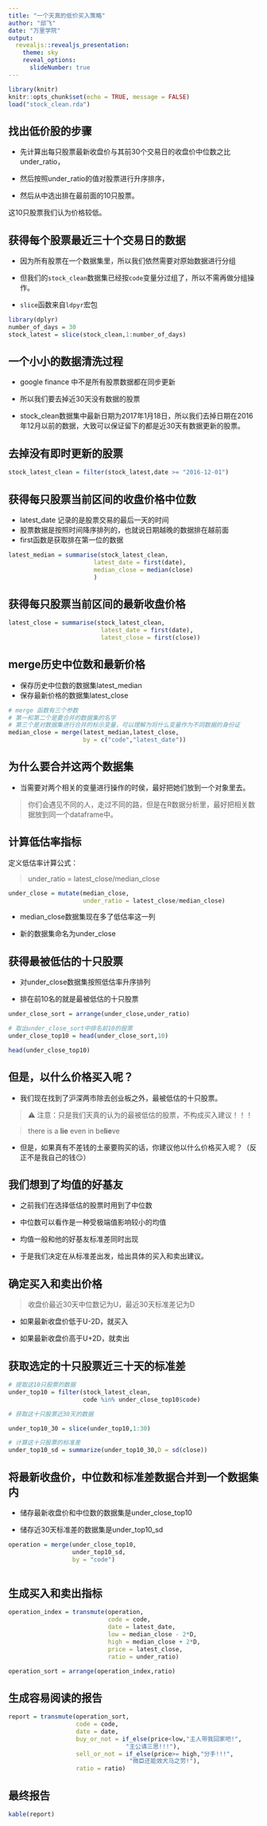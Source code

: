```yaml
---
title: "一个天真的低价买入策略"
author: "邱飞"
date: "万里学院"
output:
  revealjs::revealjs_presentation:
    theme: sky
    reveal_options:
      slideNumber: true
---
```


```r
library(knitr)
knitr::opts_chunk$set(echo = TRUE, message = FALSE)
load("stock_clean.rda")
```

## 找出低价股的步骤 ##

* 先计算出每只股票最新收盘价与其前30个交易日的收盘价中位数之比under_ratio，

* 然后按照under_ratio的值对股票进行升序排序，

* 然后从中选出排在最前面的10只股票。

这10只股票我们认为价格较低。

## 获得每个股票最近三十个交易日的数据

* 因为所有股票在一个数据集里，所以我们依然需要对原始数据进行分组

* 但我们的`stock_clean`数据集已经按`code`变量分过组了，所以不需再做分组操作。

* `slice`函数来自`ldpyr`宏包

```r

library(dplyr)
number_of_days = 30
stock_latest = slice(stock_clean,1:number_of_days)

```

## 一个小小的数据清洗过程

* google finance 中不是所有股票数据都在同步更新

* 所以我们要去掉近30天没有数据的股票

* stock_clean数据集中最新日期为2017年1月18日，所以我们去掉日期在2016年12月以前的数据，大致可以保证留下的都是近30天有数据更新的股票。

## 去掉没有即时更新的股票

```r

stock_latest_clean = filter(stock_latest,date >= "2016-12-01")


```


## 获得每只股票当前区间的收盘价格中位数


* latest_date 记录的是股票交易的最后一天的时间
* 股票数据是按照时间降序排列的，也就说日期越晚的数据排在越前面
*  first函数是获取排在第一位的数据

```r

latest_median = summarise(stock_latest_clean,
                        latest_date = first(date),
                        median_close = median(close)
                        )
```

## 获得每只股票当前区间的最新收盘价格


```r

latest_close = summarise(stock_latest_clean,
                          latest_date = first(date),
                          latest_close = first(close))

```

## merge历史中位数和最新价格 ##

* 保存历史中位数的数据集latest_median
* 保存最新价格的数据集latest_close


```r
# merge 函数有三个参数
# 第一和第二个是要合并的数据集的名字
# 第三个是对数据集进行合并的标示变量，可以理解为将什么变量作为不同数据的身份证
median_close = merge(latest_median,latest_close,
                     by = c("code","latest_date")) 

```

## 为什么要合并这两个数据集 ##

* 当需要对两个相关的变量进行操作的时侯，最好把她们放到一个对象里去。

> 你们会遇见不同的人，走过不同的路，但是在R数据分析里，最好把相关数据放到同一个dataframe中。


## 计算低估率指标 ##

定义低估率计算公式：

> under_ratio = latest_close/median_close

```r
under_close = mutate(median_close,
                     under_ratio = latest_close/median_close)
```

* median_close数据集现在多了低估率这一列

* 新的数据集命名为under_close

## 获得最被低估的十只股票


* 对under_close数据集按照低估率升序排列

* 排在前10名的就是最被低估的十只股票

```r

under_close_sort = arrange(under_close,under_ratio)

# 取出under_close_sort中排名前10的股票
under_close_top10 = head(under_close_sort,10) 

head(under_close_top10)

```


## 但是，以什么价格买入呢？

* 我们现在找到了沪深两市除去创业板之外，最被低估的十只股票。

> ⚠️ 注意：只是我们天真的认为的最被低估的股票，不构成买入建议！！！
  
>  there is a **lie** even in be**lie**ve

* 但是，如果真有不差钱的土豪要购买的话，你建议他以什么价格买入呢？（反正不是我自己的钱😏）


## 我们想到了均值的好基友

* 之前我们在选择低估的股票时用到了中位数

* 中位数可以看作是一种受极端值影响较小的均值

* 均值一般和他的好基友标准差同时出现

* 于是我们决定在从标准差出发，给出具体的买入和卖出建议。

## 确定买入和卖出价格

> 收盘价最近30天中位数记为U，最近30天标准差记为D

* 如果最新收盘价低于U-2D，就买入

* 如果最新收盘价高于U+2D，就卖出

## 获取选定的十只股票近三十天的标准差 ##

```r
# 提取这10只股票的数据
under_top10 = filter(stock_latest_clean, 
                     code %in% under_close_top10$code) 

# 获取这十只股票近30天的数据

under_top10_30 = slice(under_top10,1:30)

# 计算这十只股票的标准差
under_top10_sd = summarize(under_top10_30,D = sd(close))

```


## 将最新收盘价，中位数和标准差数据合并到一个数据集内

* 储存最新收盘价和中位数的数据集是under_close_top10

* 储存近30天标准差的数据集是under_top10_sd

```r

operation = merge(under_close_top10,
                  under_top10_sd,
                  by = "code")



```


## 生成买入和卖出指标

```r

operation_index = transmute(operation,
                            code = code,
                            date = latest_date,
                            low = median_close - 2*D,
                            high = median_close + 2*D,
                            price = latest_close,
                            ratio = under_ratio)

operation_sort = arrange(operation_index,ratio)

```


## 生成容易阅读的报告

```r

report = transmute(operation_sort,
                   code = code,
                   date = date,
                   buy_or_not = if_else(price<low,"主人带我回家吧!",
                                 "主公请三思!!!"),
                   sell_or_not = if_else(price>= high,"分手!!!",
                                  "微臣还能效犬马之劳!"),
                   ratio = ratio)

```


## 最终报告

```r

kable(report)

```


